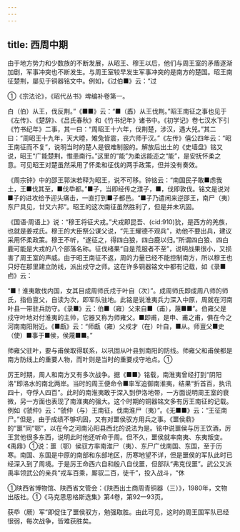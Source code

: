 ```yaml
---
---
---
```

title: 西周中期
---



由于地方势力和少数族的不断发展，从昭王、穆王以后，他们与周王室的矛盾逐渐加剧，军事冲突也不断发生。与周王室较早发生军事冲突的是南方的楚国。昭王南征楚荆，屡见于铜器铭文中。例如，《过伯■》云：“过

①《宗法论》，《昭代丛书》埤编补卷第一。

白（伯）从王，伐反荆。”《■■》云：“■（鼒）从王伐荆。”昭王南征之事也见于《左传》、《楚辞》、《吕氏春秋》和《竹书纪年》诸书中。《初学记》卷七汉水下引《竹书纪年》二事，其一曰：“周昭王十六年，伐荆楚，涉汉，遇大兕。”其二曰：“周昭王十九年，天大曀，雉兔皆震，丧六师于汉。”《左传》僖公四年云：“昭王南征而不复”，说明当时的楚人是很难制服的。解放后出土的《史墙盘》铭又说，昭王“广能楚荆，惟患南行。”这里的“能”为柔远能迩之“能”，是安抚怀柔之意。可见昭王对楚虽然采用了怀柔和征伐的两手政策，但并没有奏效。

《周宗钟》中的邵王郭沫若释为昭王，说不可移。钟铭云：“南国民子敢■虑我土，王■伐其至，■伐氒都。”■子，当即经传之濮子，■，伐即敦伐。铭文是说对■子的进攻给予迎头痛击，一直打到■子都邑。“■子乃遣闲来逆邵王，南尸（夷）东尸具见，廿又六邦”。昭王的这次南征虽然胜利了，但是并未巩固。

《国语·周语上》说：“穆王将征犬戎。”犬戎即昆吾、(cid:910)狁，是西方的羌族，也就是姜戎氏。穆王的大臣祭公谋父说，“先王耀德不观兵”，劝他不要出兵，建议采用怀柔政策。穆王不听，“遂征之，得四白狼，四白鹿以归。”所谓四白狼、四白鹿可能是大戎的八个部落名称。征伐绪果“自是荒服者不至”，说明战果很小，又损害了周王室的声威。由于昭王南征不返，周的力量已经不能控制南方，所以穆王也只好在那里建立防线，派出戍守之师。这在许多铜器铭文中都有记载，如《录■卣》云：

“■！淮夷敢伐内国，女其目成周师氏戍于叶自（次）”。成周师氏即成周八师的师氏，指伯亶父，自读为次，即军队驻地。此铭是说淮夷兵力深入中原，周就在河南叶县一带驻兵防守。《录■》云：伯■（雍）父来自■（甫），蔑■■”。伯雍父是戍守叶地对付淮夷的主帅，它器又称为师雍父。■即甫，是申、甫之甫，俱在今之河南南阳附近。《■甗》云：“师甗（雍）父戍才（在）叶自，■从。师亶父■史（使）■事于■侯，侯蔑■■。”

师雍父驻叶，要与甫侯取得联系，以巩固从叶县到南阳的防线。师雍父和甫侯都是南方防线上的重要人物，而叶则是当时的重要戍守地点。①

厉王时期，周人和南方又有多次战争。据《■■》铭载，南淮夷曾经打到“阴阳洛”即洛水的南北两岸。当时的周王便命令■率军追御南淮夷，结果“折首百，执讯四十，夺俘人四百”。此时的南淮夷敢于深入到伊洛地带，一方面说明周王室的衰微，另一方面也表现了南淮夷的强大。这个时期的铜器铭文多有厉王南征的记载。例如《虢仲》云：“虢仲（与）王南征，伐南淮尸（夷）”。《无■■》云：“王征南尸。”但是，由于成绩不够巩固，又有对噩侯驭方用兵之事。《噩侯鼎》的“噩”同“鄂”，以在今之河南沁阳县西北的说法为是。铭中说噩侯与厉王饮酒，厉王赏他很多东西，说明此时他还听命于周。但不久，噩侯就率南夷、东夷叛变。《禹鼎》①说：噩（鄂）侯驭方率南淮尸（夷）、东尸广伐南国、东国，至于历寒。南国、东国是中原的南部和东部地区，历寒地望不详，但是噩侯的军队此时已经深入到了周境。于是厉王命西六自和殷八自伐噩，但部队“弗克伐噩”。武公又派禹率领武公的亲兵“戎车百乘，厮驭二百，徒千”，投入战斗，“休

①陕西省博物馆、陕西省文管会：《陕西出土商周青铜器（三）》，1980年，文物出版社。①《马克思思格斯选集》第4卷，第92—93页。

获氒（厥）军”即促住了噩侯驭方，勉强取胜。由此可见，这时的周王国军队已经很弱，每次战争，皆难获胜矣。